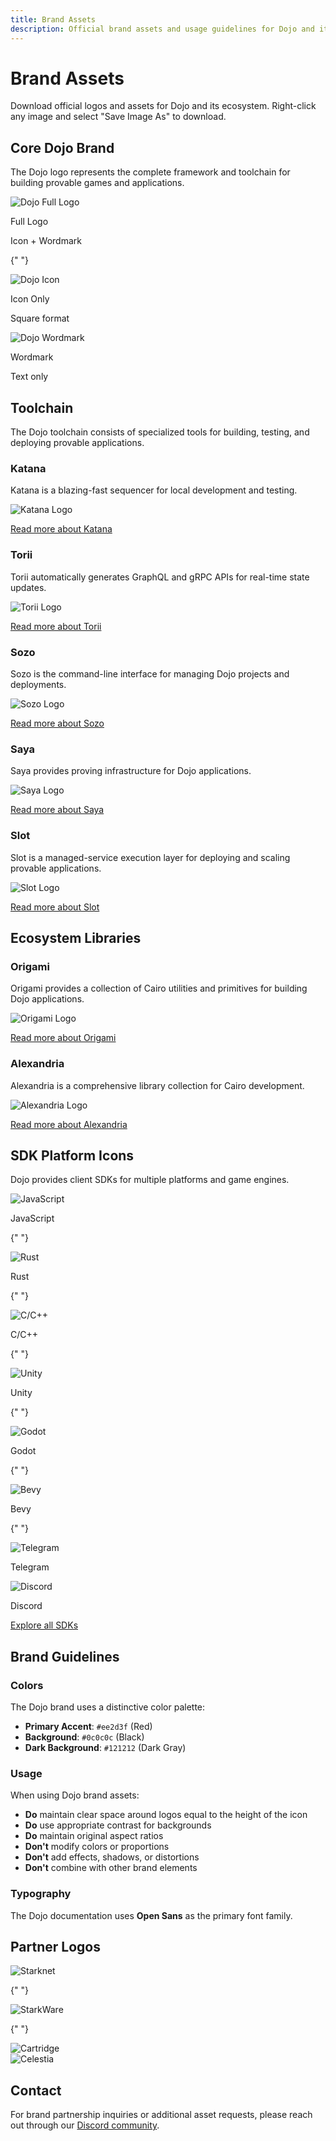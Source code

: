 ```yaml
---
title: Brand Assets
description: Official brand assets and usage guidelines for Dojo and its ecosystem.
---
```


# Brand Assets

Download official logos and assets for Dojo and its ecosystem.
Right-click any image and select "Save Image As" to download.

## Core Dojo Brand

The Dojo logo represents the complete framework and toolchain for building provable games and applications.

<div className="grid grid-cols-1 md:grid-cols-3 gap-8 my-8">
  <div className="border border-gray-800 rounded-lg p-8 flex flex-col items-center bg-gray-900">
    <img src="/dojo-logo.svg" alt="Dojo Full Logo" className="h-24 mb-4" />
    <p className="text-sm font-semibold">Full Logo</p>
    <p className="text-xs text-gray-400">Icon + Wordmark</p>
  </div>

{" "}

<div className="border border-gray-800 rounded-lg p-8 flex flex-col items-center bg-gray-900">
    <img src="/dojo-icon.svg" alt="Dojo Icon" className="h-24 mb-4" />
    <p className="text-sm font-semibold">Icon Only</p>
    <p className="text-xs text-gray-400">Square format</p>
</div>

  <div className="border border-gray-800 rounded-lg p-8 flex flex-col items-center bg-gray-900">
    <img src="/dojo-word.svg" alt="Dojo Wordmark" className="h-24 mb-4" />
    <p className="text-sm font-semibold">Wordmark</p>
    <p className="text-xs text-gray-400">Text only</p>
  </div>
</div>

## Toolchain

The Dojo toolchain consists of specialized tools for building, testing, and deploying provable applications.

### Katana

Katana is a blazing-fast sequencer for local development and testing.

<div className="border border-gray-800 rounded-lg p-8 inline-block my-4 bg-gray-900">
    <img
        src="/toolchain/katana-icon-word.png"
        alt="Katana Logo"
        className="h-24"
    />
</div>

[Read more about Katana](/toolchain/katana)

### Torii

Torii automatically generates GraphQL and gRPC APIs for real-time state updates.

<div className="border border-gray-800 rounded-lg p-8 inline-block my-4 bg-gray-900">
    <img
        src="/toolchain/torii-icon-word.png"
        alt="Torii Logo"
        className="h-24"
    />
</div>

[Read more about Torii](/toolchain/torii)

### Sozo

Sozo is the command-line interface for managing Dojo projects and deployments.

<div className="border border-gray-800 rounded-lg p-8 inline-block my-4 bg-gray-900">
    <img src="/toolchain/sozo-icon-word.png" alt="Sozo Logo" className="h-24" />
</div>

[Read more about Sozo](/toolchain/sozo)

### Saya

Saya provides proving infrastructure for Dojo applications.

<div className="border border-gray-800 rounded-lg p-8 inline-block my-4 bg-gray-900">
    <img src="/toolchain/saya-icon-word.png" alt="Saya Logo" className="h-24" />
</div>

[Read more about Saya](/toolchain/saya)

### Slot

Slot is a managed-service execution layer for deploying and scaling provable applications.

<div className="border border-gray-800 rounded-lg p-8 inline-block my-4 bg-gray-900">
    <img src="/tutorials/slot-icon-word.png" alt="Slot Logo" className="h-24" />
</div>

[Read more about Slot](https://github.com/cartridge-gg/slot)

## Ecosystem Libraries

### Origami

Origami provides a collection of Cairo utilities and primitives for building Dojo applications.

<div className="border border-gray-800 rounded-lg p-8 inline-block my-4 bg-gray-900">
    <img
        src="/libraries/origami-icon-word.png"
        alt="Origami Logo"
        className="h-24"
    />
</div>

[Read more about Origami](/libraries/origami)

### Alexandria

Alexandria is a comprehensive library collection for Cairo development.

<div className="border border-gray-800 rounded-lg p-8 inline-block my-4 bg-gray-900">
    <img
        src="/libraries/alexandria.png"
        alt="Alexandria Logo"
        className="h-24"
    />
</div>

[Read more about Alexandria](/libraries/alexandria)

## SDK Platform Icons

Dojo provides client SDKs for multiple platforms and game engines.

<div className="grid grid-cols-3 md:grid-cols-5 lg:grid-cols-9 gap-6 my-8">
  <div className="border border-gray-800 rounded-lg p-4 flex flex-col items-center bg-gray-900">
    <img src="/javascript-js.svg" alt="JavaScript" className="h-12 mb-2" />
    <p className="text-xs text-gray-400">JavaScript</p>
  </div>

{" "}

<div className="border border-gray-800 rounded-lg p-4 flex flex-col items-center bg-gray-900">
    <img src="/rust.svg" alt="Rust" className="h-12 mb-2" />
    <p className="text-xs text-gray-400">Rust</p>
</div>

{" "}

<div className="border border-gray-800 rounded-lg p-4 flex flex-col items-center bg-gray-900">
    <img src="/c.svg" alt="C/C++" className="h-12 mb-2" />
    <p className="text-xs text-gray-400">C/C++</p>
</div>

{" "}

<div className="border border-gray-800 rounded-lg p-4 flex flex-col items-center bg-gray-900">
    <img src="/unity-3d.svg" alt="Unity" className="h-12 mb-2" />
    <p className="text-xs text-gray-400">Unity</p>
</div>

{" "}

<div className="border border-gray-800 rounded-lg p-4 flex flex-col items-center bg-gray-900">
    <img src="/godot.svg" alt="Godot" className="h-12 mb-2" />
    <p className="text-xs text-gray-400">Godot</p>
</div>

{" "}

<div className="border border-gray-800 rounded-lg p-4 flex flex-col items-center bg-gray-900">
    <img src="/bevy-icon.svg" alt="Bevy" className="h-12 mb-2" />
    <p className="text-xs text-gray-400">Bevy</p>
</div>

{" "}

<div className="border border-gray-800 rounded-lg p-4 flex flex-col items-center bg-gray-900">
    <img src="/telegram.svg" alt="Telegram" className="h-12 mb-2" />
    <p className="text-xs text-gray-400">Telegram</p>
</div>

  <div className="border border-gray-800 rounded-lg p-4 flex flex-col items-center bg-gray-900">
    <img src="/discord.svg" alt="Discord" className="h-12 mb-2" />
    <p className="text-xs text-gray-400">Discord</p>
  </div>
</div>

[Explore all SDKs](/client/sdk)

## Brand Guidelines

### Colors

The Dojo brand uses a distinctive color palette:

- **Primary Accent**: `#ee2d3f` (Red)
- **Background**: `#0c0c0c` (Black)
- **Dark Background**: `#121212` (Dark Gray)

### Usage

When using Dojo brand assets:

- **Do** maintain clear space around logos equal to the height of the icon
- **Do** use appropriate contrast for backgrounds
- **Do** maintain original aspect ratios
- **Don't** modify colors or proportions
- **Don't** add effects, shadows, or distortions
- **Don't** combine with other brand elements

### Typography

The Dojo documentation uses **Open Sans** as the primary font family.

## Partner Logos

<div className="grid grid-cols-1 md:grid-cols-2 gap-8 my-8">
  <div className="border border-gray-800 rounded-lg p-8 inline-block bg-gray-900">
    <img src="/Starknet.svg" alt="Starknet" className="h-24" />
  </div>

{" "}

<div className="border border-gray-800 rounded-lg p-8 inline-block bg-gray-900">
    <img src="/Starkware.svg" alt="StarkWare" className="h-24" />
</div>

{" "}

<div className="border border-gray-800 rounded-lg p-8 inline-block bg-gray-900">
    <img src="/Cartridge.svg" alt="Cartridge" className="h-24" />
</div>

  <div className="border border-gray-800 rounded-lg p-8 inline-block bg-gray-900">
    <img src="/Celestia.svg" alt="Celestia" className="h-24" />
  </div>
</div>

## Contact

For brand partnership inquiries or additional asset requests, please reach out through our [Discord community](https://discord.gg/dojoengine).
